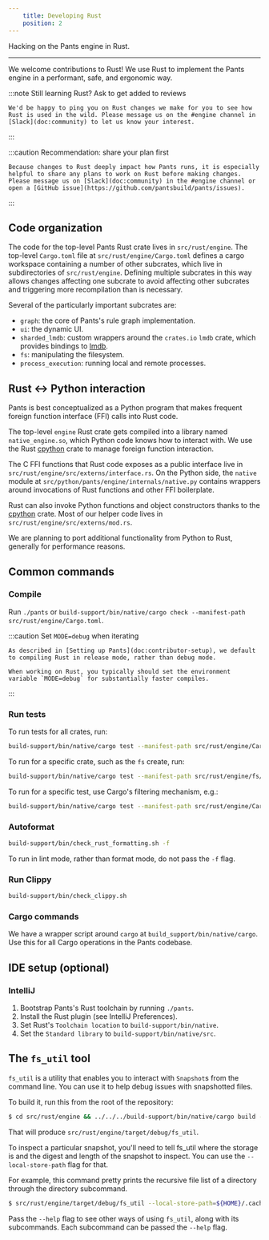 ```yaml
---
    title: Developing Rust
    position: 2
---
```


Hacking on the Pants engine in Rust.

---

We welcome contributions to Rust! We use Rust to implement the Pants engine in a performant, safe, and ergonomic way.

:::note Still learning Rust? Ask to get added to reviews

    We'd be happy to ping you on Rust changes we make for you to see how Rust is used in the wild. Please message us on the #engine channel in [Slack](doc:community) to let us know your interest.

:::



:::caution Recommendation: share your plan first

    Because changes to Rust deeply impact how Pants runs, it is especially helpful to share any plans to work on Rust before making changes. Please message us on [Slack](doc:community) in the #engine channel or open a [GitHub issue](https://github.com/pantsbuild/pants/issues).

:::


## Code organization
The code for the top-level Pants Rust crate lives in `src/rust/engine`. The top-level `Cargo.toml` file at `src/rust/engine/Cargo.toml` defines a cargo workspace containing a number of other subcrates, which live in subdirectories of `src/rust/engine`. Defining multiple subcrates in this way allows changes affecting one subcrate to avoid affecting other subcrates and triggering more recompilation than is necessary.

Several of the particularly important subcrates are:

* `graph`: the core of Pants's rule graph implementation.
* `ui`: the dynamic UI.
* `sharded_lmdb`: custom wrappers around the `crates.io` `lmdb` crate, which provides bindings to [lmdb](https://en.wikipedia.org/wiki/Lightning_Memory-Mapped_Database).
* `fs`: manipulating the filesystem.
* `process_execution`: running local and remote processes.
## Rust \<-\> Python interaction
Pants is best conceptualized as a Python program that makes frequent foreign function interface (FFI) calls into Rust code. 

The top-level `engine` Rust crate gets compiled into a library named `native_engine.so`, which Python code knows how to interact with. We use the Rust [cpython](https://crates.io/crates/cpython) crate to manage foreign function interaction.

The C FFI functions that Rust code exposes as a public interface live in `src/rust/engine/src/externs/interface.rs`. On the Python side, the `native` module at `src/python/pants/engine/internals/native.py` contains wrappers around invocations of Rust functions and other FFI boilerplate.

Rust can also invoke Python functions and object constructors thanks to the  [cpython](https://crates.io/crates/cpython) crate. Most of our helper code lives in `src/rust/engine/src/externs/mod.rs`.

We are planning to port additional functionality from Python to Rust, generally for performance reasons.
## Common commands
### Compile

Run `./pants` or `build-support/bin/native/cargo check --manifest-path src/rust/engine/Cargo.toml`.

:::caution Set `MODE=debug` when iterating

    As described in [Setting up Pants](doc:contributor-setup), we default to compiling Rust in release mode, rather than debug mode.
    
    When working on Rust, you typically should set the environment variable `MODE=debug` for substantially faster compiles.

:::

### Run tests

To run tests for all crates, run:

```bash
build-support/bin/native/cargo test --manifest-path src/rust/engine/Cargo.toml
```

To run for a specific crate, such as the `fs` create, run:

```bash
build-support/bin/native/cargo test --manifest-path src/rust/engine/fs/Cargo.toml
```

To run for a specific test, use Cargo's filtering mechanism, e.g.:

```bash
build-support/bin/native/cargo test --manifest-path src/rust/engine/Cargo.toml read_file_missing
```

### Autoformat

```bash
build-support/bin/check_rust_formatting.sh -f
```

To run in lint mode, rather than format mode, do not pass the `-f` flag.

### Run Clippy

```bash
build-support/bin/check_clippy.sh
```

### Cargo commands

We have a wrapper script around `cargo` at `build_support/bin/native/cargo`. Use this for all Cargo operations in the Pants codebase.
## IDE setup (optional)
### IntelliJ

1. Bootstrap Pants's Rust toolchain by running `./pants`.
2. Install the Rust plugin (see IntelliJ Preferences).
3. Set Rust's `Toolchain location` to `build-support/bin/native`.
4. Set the `Standard library` to `build-support/bin/native/src`.
## The `fs_util` tool
`fs_util` is a utility that enables you to interact with `Snapshot`s from the command line. You can use it to help debug issues with snapshotted files.

To build it, run this from the root of the repository:

```bash
$ cd src/rust/engine && ../../../build-support/bin/native/cargo build -p fs_util
```

That will produce `src/rust/engine/target/debug/fs_util`.

To inspect a particular snapshot, you'll need to tell fs_util where the storage is and the digest and length of the snapshot to inspect. You can use the `--local-store-path` flag for that.

For example, this command pretty prints the recursive file list of a directory through the directory subcommand.

```bash
$ src/rust/engine/target/debug/fs_util --local-store-path=${HOME}/.cache/pants/lmdb_store directory cat-proto --output-format=recursive-file-list <digesh> <len>
```

Pass the `--help` flag to see other ways of using `fs_util`, along with its subcommands. Each subcommand can be passed the `--help` flag.